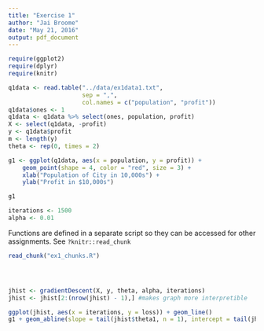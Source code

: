 ```yaml
---
title: "Exercise 1"
author: "Jai Broome"
date: "May 21, 2016"
output: pdf_document
---
```

```r
require(ggplot2)
require(dplyr)
require(knitr)
```

```r
q1data <- read.table("../data/ex1data1.txt", 
                     sep = ",", 
                     col.names = c("population", "profit"))
q1data$ones <- 1
q1data <- q1data %>% select(ones, population, profit)
X <- select(q1data, -profit)
y <- q1data$profit
m <- length(y)
theta <- rep(0, times = 2)
```

```r
g1 <- ggplot(q1data, aes(x = population, y = profit)) +
    geom_point(shape = 4, color = "red", size = 3) +
    xlab("Population of City in 10,000s") +
    ylab("Profit in $10,000s")

g1
```

```r
iterations <- 1500
alpha <- 0.01
```
Functions are defined in a separate script so they can be accessed for other assignments. See `?knitr::read_chunk`
```r
read_chunk("ex1_chunks.R")
```

```r
```

```r
```

```r
```

```r
jhist <- gradientDescent(X, y, theta, alpha, iterations)
jhist <- jhist[2:(nrow(jhist) - 1),] #makes graph more interpretible 
```

```r
ggplot(jhist, aes(x = iterations, y = loss)) + geom_line()
g1 + geom_abline(slope = tail(jhist$theta1, n = 1), intercept = tail(jhist$theta0, n = 1))
```